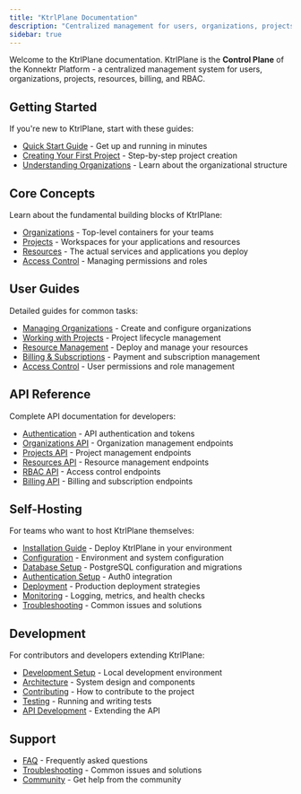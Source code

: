 ```yaml
---
title: "KtrlPlane Documentation"
description: "Centralized management for users, organizations, projects, resources, billing, and RBAC in the Konnektr Platform."
sidebar: true
---
```


Welcome to the KtrlPlane documentation. KtrlPlane is the **Control Plane** of the Konnektr Platform - a centralized management system for users, organizations, projects, resources, billing, and RBAC.

## Getting Started

If you're new to KtrlPlane, start with these guides:

- [Quick Start Guide](/getting-started/quick-start) - Get up and running in minutes
- [Creating Your First Project](/getting-started/first-project) - Step-by-step project creation
- [Understanding Organizations](/getting-started/organizations) - Learn about the organizational structure

## Core Concepts

Learn about the fundamental building blocks of KtrlPlane:

- [Organizations](/concepts/organizations) - Top-level containers for your teams
- [Projects](/concepts/projects) - Workspaces for your applications and resources  
- [Resources](/concepts/resources) - The actual services and applications you deploy
- [Access Control](/concepts/access-control) - Managing permissions and roles

## User Guides

Detailed guides for common tasks:

- [Managing Organizations](/guides/organizations) - Create and configure organizations
- [Working with Projects](/guides/projects) - Project lifecycle management
- [Resource Management](/guides/resources) - Deploy and manage your resources
- [Billing & Subscriptions](/guides/billing) - Payment and subscription management
- [Access Control](/guides/access-control) - User permissions and role management

## API Reference

Complete API documentation for developers:

- [Authentication](/api/authentication) - API authentication and tokens
- [Organizations API](/api/organizations) - Organization management endpoints
- [Projects API](/api/projects) - Project management endpoints
- [Resources API](/api/resources) - Resource management endpoints
- [RBAC API](/api/rbac) - Access control endpoints
- [Billing API](/api/billing) - Billing and subscription endpoints

## Self-Hosting

For teams who want to host KtrlPlane themselves:

- [Installation Guide](/self-hosting/installation) - Deploy KtrlPlane in your environment
- [Configuration](/self-hosting/configuration) - Environment and system configuration
- [Database Setup](/self-hosting/database) - PostgreSQL configuration and migrations
- [Authentication Setup](/self-hosting/authentication) - Auth0 integration
- [Deployment](/self-hosting/deployment) - Production deployment strategies
- [Monitoring](/self-hosting/monitoring) - Logging, metrics, and health checks
- [Troubleshooting](/self-hosting/troubleshooting) - Common issues and solutions

## Development

For contributors and developers extending KtrlPlane:

- [Development Setup](/development/setup) - Local development environment
- [Architecture](/development/architecture) - System design and components
- [Contributing](/development/contributing) - How to contribute to the project
- [Testing](/development/testing) - Running and writing tests
- [API Development](/development/api) - Extending the API

## Support

- [FAQ](/support/faq) - Frequently asked questions
- [Troubleshooting](/support/troubleshooting) - Common issues and solutions
- [Community](/support/community) - Get help from the community